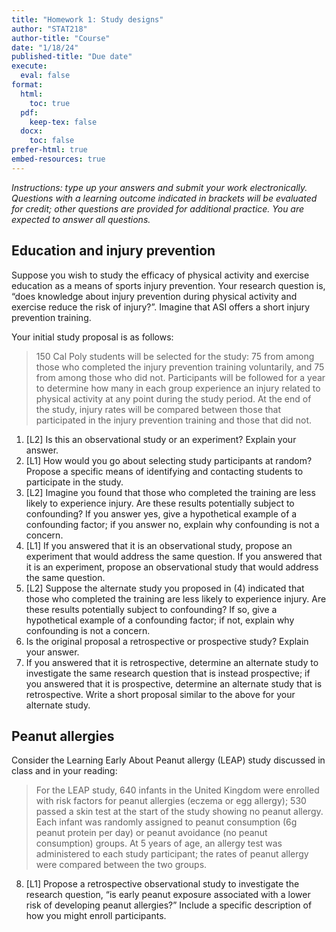 ```yaml
---
title: "Homework 1: Study designs"
author: "STAT218"
author-title: "Course"
date: "1/18/24"
published-title: "Due date"
execute: 
  eval: false
format: 
  html:
    toc: true
  pdf:
    keep-tex: false
  docx:
    toc: false
prefer-html: true
embed-resources: true
---
```


*Instructions: type up your answers and submit your work electronically. Questions with a learning outcome indicated in brackets will be evaluated for credit; other questions are provided for additional practice. You are expected to answer all questions.*

## Education and injury prevention

Suppose you wish to study the efficacy of physical activity and exercise education as a means of sports injury prevention. Your research question is, "does knowledge about injury prevention during physical activity and exercise reduce the risk of injury?". Imagine that ASI offers a short injury prevention training.

Your initial study proposal is as follows:

> 150 Cal Poly students will be selected for the study: 75 from among those who completed the injury prevention training voluntarily, and 75 from among those who did not. Participants will be followed for a year to determine how many in each group experience an injury related to physical activity at any point during the study period. At the end of the study, injury rates will be compared between those that participated in the injury prevention training and those that did not.

1.  \[L2\] Is this an observational study or an experiment? Explain your answer.
2.  \[L1\] How would you go about selecting study participants at random? Propose a specific means of identifying and contacting students to participate in the study.
3.  \[L2\] Imagine you found that those who completed the training are less likely to experience injury. Are these results potentially subject to confounding? If you answer yes, give a hypothetical example of a confounding factor; if you answer no, explain why confounding is not a concern.
4.  \[L1\] If you answered that it is an observational study, propose an experiment that would address the same question. If you answered that it is an experiment, propose an observational study that would address the same question.
5.  \[L2\] Suppose the alternate study you proposed in (4) indicated that those who completed the training are less likely to experience injury. Are these results potentially subject to confounding? If so, give a hypothetical example of a confounding factor; if not, explain why confounding is not a concern.
6.  Is the original proposal a retrospective or prospective study? Explain your answer.
7.  If you answered that it is retrospective, determine an alternate study to investigate the same research question that is instead prospective; if you answered that it is prospective, determine an alternate study that is retrospective. Write a short proposal similar to the above for your alternate study.

## Peanut allergies

Consider the Learning Early About Peanut allergy (LEAP) study discussed in class and in your reading:

> For the LEAP study, 640 infants in the United Kingdom were enrolled with risk factors for peanut allergies (eczema or egg allergy); 530 passed a skin test at the start of the study showing no peanut allergy. Each infant was randomly assigned to peanut consumption (6g peanut protein per day) or peanut avoidance (no peanut consumption) groups. At 5 years of age, an allergy test was administered to each study participant; the rates of peanut allergy were compared between the two groups.

8.  \[L1\] Propose a retrospective observational study to investigate the research question, "is early peanut exposure associated with a lower risk of developing peanut allergies?" Include a specific description of how you might enroll participants.
